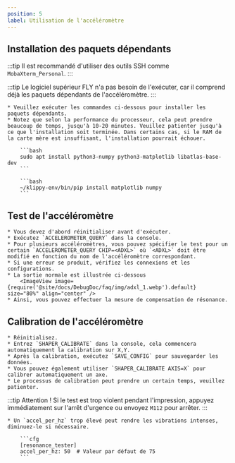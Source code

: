 ```yaml
---
position: 5
label: Utilisation de l'accéléromètre
---
```


## Installation des paquets dépendants

:::tip
Il est recommandé d'utiliser des outils SSH comme `MobaXterm_Personal`.
:::

:::tip
Le logiciel supérieur FLY n'a pas besoin de l'exécuter, car il comprend déjà les paquets dépendants de l'accéléromètre.
:::

    * Veuillez exécuter les commandes ci-dessous pour installer les paquets dépendants.
    * Notez que selon la performance du processeur, cela peut prendre beaucoup de temps, jusqu'à 10-20 minutes. Veuillez patienter jusqu'à ce que l'installation soit terminée. Dans certains cas, si le RAM de la carte mère est insuffisant, l'installation pourrait échouer.

        ```bash
        sudo apt install python3-numpy python3-matplotlib libatlas-base-dev
        ```

        ```bash
        ~/klippy-env/bin/pip install matplotlib numpy
        ```

## Test de l'accéléromètre

    * Vous devez d'abord réinitialiser avant d'exécuter.
    * Exécutez `ACCELEROMETER_QUERY` dans la console.
    * Pour plusieurs accéléromètres, vous pouvez spécifier le test pour un certain `ACCELEROMETER_QUERY CHIP=<ADXL>` où `<ADXL>` doit être modifié en fonction du nom de l'accéléromètre correspondant.
    * Si une erreur se produit, vérifiez les connexions et les configurations.
    * La sortie normale est illustrée ci-dessous
        <ImageView image={require('@site/docs/DebugDoc/faq/img/adxl_1.webp').default} size="80%" align="center" />
    * Ainsi, vous pouvez effectuer la mesure de compensation de résonance.


## Calibration de l'accéléromètre

    * Réinitialisez.
    * Entrez `SHAPER_CALIBRATE` dans la console, cela commencera automatiquement la calibration sur X,Y.
    * Après la calibration, exécutez `SAVE_CONFIG` pour sauvegarder les données.
    * Vous pouvez également utiliser `SHAPER_CALIBRATE AXIS=X` pour calibrer automatiquement un axe.
    * Le processus de calibration peut prendre un certain temps, veuillez patienter.

:::tip
Attention ! Si le test est trop violent pendant l'impression, appuyez immédiatement sur l'arrêt d'urgence ou envoyez `M112` pour arrêter.
:::

    * Un `accel_per_hz` trop élevé peut rendre les vibrations intenses, diminuez-le si nécessaire.

        ```cfg
        [resonance_tester]
        accel_per_hz: 50  # Valeur par défaut de 75
        ```